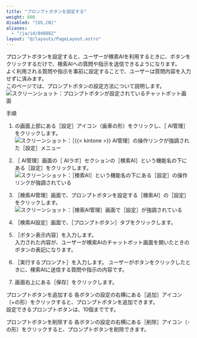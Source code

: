 ```yaml
---
title: "プロンプトボタンを設定する"
weight: 800
disabled: "[US,CN]"
aliases:
  - "/ja/id/040882"
layout: "@/layouts/PageLayout.astro"
---
```




プロンプトボタンを設定すると、ユーザーが検索AIを利用するときに、ボタンをクリックするだけで、検索AIへの質問や指示を送信できるようになります。  
よく利用される質問や指示を事前に設定することで、ユーザーは質問内容を入力せずに済みます。  
このページでは、プロンプトボタンの設定方法について説明します。  
<Img src="/k/kintone/img-ja/search_prefs_prompt_button_01.png" alt="スクリーンショット：プロンプトボタンが設定されているチャットボット画面" />

<Heading id="assist_settings_search_prefs_prompt_button_10">手順</Heading>
1. <Kintone />の画面上部にある<Wovn>［設定］</Wovn>アイコン（歯車の形）をクリックし、<Wovn>［<Kintone /> AI管理］</Wovn>をクリックします。  
   <Img src="/k/kintone/img-ja/ai_enable_01.png" alt="スクリーンショット：［{{&lt; kintone &gt;}} AI管理］の操作リンクが強調された［設定］メニュー" />

1. <Wovn>［<Kintone /> AI管理］</Wovn>画面の<Wovn>［<Kintone /> AIラボ］</Wovn>セクションの<Wovn>［検索AI］</Wovn>という機能名の下にある<Wovn>［設定］</Wovn>をクリックします。  
   <Img src="/k/kintone/img-ja/assist_ceate_01.png" alt="スクリーンショット：［検索AI］という機能名の下にある［設定］の操作リンクが強調されている" />

1. <Wovn>［検索AI管理］</Wovn>画面で、プロンプトボタンを設定する<Wovn>［検索AI］</Wovn>の<Wovn>［設定］</Wovn>をクリックします。  
   <Img src="/k/kintone/img-ja/search_prefs_change_01.png" alt="スクリーンショット：［検索AI管理］画面で［設定］が強調されている" />

1. <Wovn>［検索AI設定］</Wovn>画面で、<Wovn>［プロンプトボタン］</Wovn>タブをクリックします。

1. <Wovn>［ボタン表示内容］</Wovn>を入力します。  
   入力された内容が、ユーザーが検索AIのチャットボット画面を開いたときのボタンの表記になります。

1. <Wovn>［実行するプロンプト］</Wovn>を入力します。
   ユーザーがボタンをクリックしたときに、検索AIに送信する質問や指示の内容です。

1. 画面右上にある<Wovn>［保存］</Wovn>をクリックします。

<Heading id="assist_settings_search_prefs_prompt_button_20">プロンプトボタンを追加する</Heading>
各ボタンの設定の右横にある<Wovn>［追加］</Wovn>アイコン（+の形）をクリックすると、プロンプトボタンを追加できます。  
設定できるプロンプトボタンは、10個までです。

<Heading id="assist_settings_search_prefs_prompt_button_30">プロンプトボタンを削除する</Heading>
各ボタンの設定の右横にある<Wovn>［削除］</Wovn>アイコン（-の形）をクリックすると、プロンプトボタンを削除できます。
